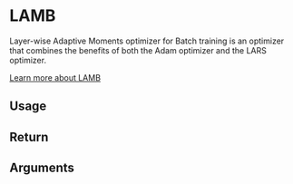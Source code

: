 # LAMB

Layer-wise Adaptive Moments optimizer for Batch training is an optimizer that combines the benefits of both the Adam optimizer and the LARS optimizer.

[Learn more about LAMB](https://towardsdatascience.com/an-intuitive-understanding-of-the-lamb-optimizer-46f8c0ae4866)

## Usage


## Return

## Arguments